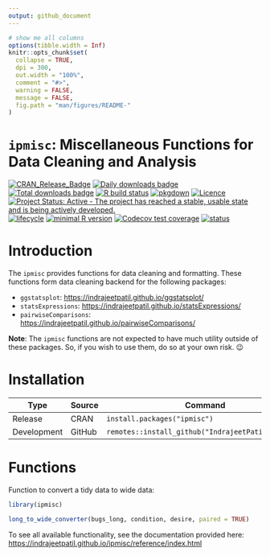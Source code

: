 ```yaml
---
output: github_document
---
```


<!-- README.md is generated from README.Rmd. Please edit that file -->

```r
# show me all columns
options(tibble.width = Inf)
knitr::opts_chunk$set(
  collapse = TRUE,
  dpi = 300,
  out.width = "100%",
  comment = "#>",
  warning = FALSE,
  message = FALSE,
  fig.path = "man/figures/README-"
)
```

# `ipmisc`: Miscellaneous Functions for Data Cleaning and Analysis

[![CRAN_Release_Badge](https://www.r-pkg.org/badges/version-ago/ipmisc)](https://CRAN.R-project.org/package=ipmisc)
[![Daily downloads badge](https://cranlogs.r-pkg.org/badges/last-day/ipmisc?color=blue)](https://CRAN.R-project.org/package=ipmisc)
[![Total downloads badge](https://cranlogs.r-pkg.org/badges/grand-total/ipmisc?color=blue)](https://CRAN.R-project.org/package=ipmisc)
[![R build status](https://github.com/IndrajeetPatil/ipmisc/workflows/R-CMD-check/badge.svg)](https://github.com/IndrajeetPatil/ipmisc)
[![pkgdown](https://github.com/IndrajeetPatil/ipmisc/workflows/pkgdown/badge.svg)](https://github.com/IndrajeetPatil/ipmisc/actions)
[![Licence](https://img.shields.io/badge/licence-GPL--3-blue.svg)](https://www.gnu.org/licenses/gpl-3.0.en.html)
[![Project Status: Active - The project has reached a stable, usable state and is being actively developed.](https://www.repostatus.org/badges/latest/active.svg)](https://www.repostatus.org/#active)
[![lifecycle](https://img.shields.io/badge/lifecycle-maturing-blue.svg)](https://lifecycle.r-lib.org/articles/stages.html)
[![minimal R version](https://img.shields.io/badge/R%3E%3D-3.6.0-6666ff.svg)](https://cran.r-project.org/)
[![Codecov test coverage](https://codecov.io/gh/IndrajeetPatil/ipmisc/branch/master/graph/badge.svg)](https://codecov.io/gh/IndrajeetPatil/ipmisc?branch=master)
[![status](https://tinyverse.netlify.com/badge/ipmisc)](https://CRAN.R-project.org/package=ipmisc)
<!-- [![Coverage Status](https://coveralls.io/repos/github/IndrajeetPatil/ipmisc/badge.svg?branch=master)](https://coveralls.io/github/IndrajeetPatil/ipmisc?branch=master) -->
<!-- [![Travis Build Status](https://travis-ci.org/IndrajeetPatil/ipmisc.svg?branch=master)](https://travis-ci.org/IndrajeetPatil/ipmisc)  -->
<!-- [![AppVeyor Build Status](https://ci.appveyor.com/api/projects/status/github/IndrajeetPatil/ipmisc?branch=master&svg=true)](https://ci.appveyor.com/project/IndrajeetPatil/ipmisc)  -->

# Introduction

The `ipmisc` provides functions for data cleaning and formatting. These
functions form data cleaning backend for the following packages:

  - `ggstatsplot`: <https://indrajeetpatil.github.io/ggstatsplot/>
  - `statsExpressions`: <https://indrajeetpatil.github.io/statsExpressions/>
  - `pairwiseComparisons`: <https://indrajeetpatil.github.io/pairwiseComparisons/>
  
**Note**: The `ipmisc` functions are not expected to have much utility outside
of these packages. So, if you wish to use them, do so at your own risk. 😉

# Installation

Type | Source | Command
---|---|---
Release | CRAN | `install.packages("ipmisc")`
Development | GitHub | `remotes::install_github("IndrajeetPatil/ipmisc")`

# Functions

Function to convert a tidy data to wide data:

```r
library(ipmisc)

long_to_wide_converter(bugs_long, condition, desire, paired = TRUE)
```

To see all available functionality, see the documentation provided here:
<https://indrajeetpatil.github.io/ipmisc/reference/index.html>

